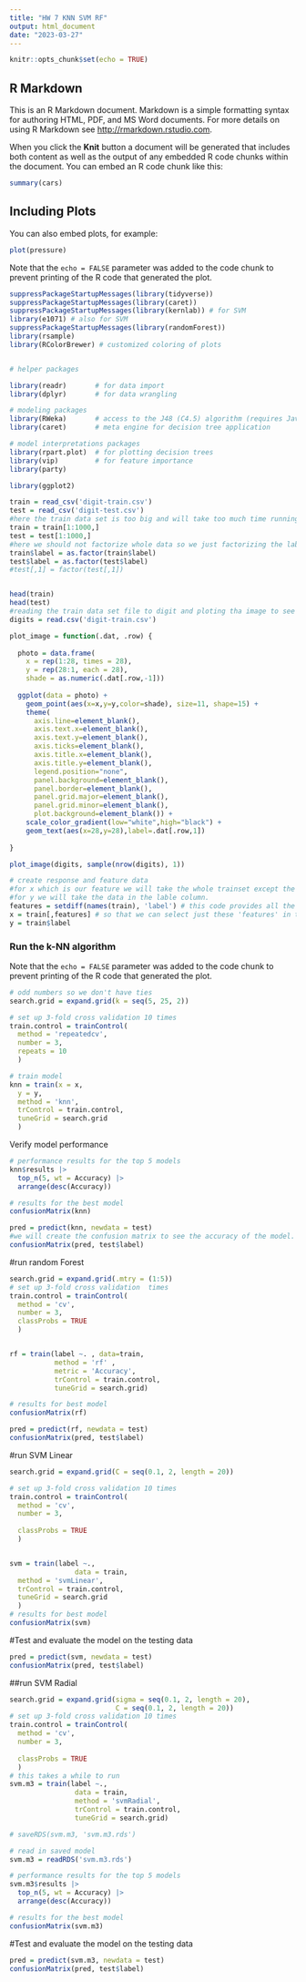 ---
title: "HW 7 KNN SVM RF"
output: html_document
date: "2023-03-27"
---

```{r setup, include=FALSE}
knitr::opts_chunk$set(echo = TRUE)
```

## R Markdown

This is an R Markdown document. Markdown is a simple formatting syntax for authoring HTML, PDF, and MS Word documents. For more details on using R Markdown see <http://rmarkdown.rstudio.com>.

When you click the **Knit** button a document will be generated that includes both content as well as the output of any embedded R code chunks within the document. You can embed an R code chunk like this:

```{r cars}
summary(cars)
```

## Including Plots

You can also embed plots, for example:

```{r pressure, echo=FALSE}
plot(pressure)
```

Note that the `echo = FALSE` parameter was added to the code chunk to prevent printing of the R code that generated the plot.
```{r}
suppressPackageStartupMessages(library(tidyverse))
suppressPackageStartupMessages(library(caret))
suppressPackageStartupMessages(library(kernlab)) # for SVM
library(e1071) # also for SVM
suppressPackageStartupMessages(library(randomForest))
library(rsample)
library(RColorBrewer) # customized coloring of plots


# helper packages

library(readr)       # for data import
library(dplyr)       # for data wrangling

# modeling packages
library(RWeka)       # access to the J48 (C4.5) algorithm (requires Java installation)
library(caret)       # meta engine for decision tree application

# model interpretations packages
library(rpart.plot)  # for plotting decision trees
library(vip)         # for feature importance
library(party)

library(ggplot2)
```


```{r}
train = read_csv('digit-train.csv')
test = read_csv('digit-test.csv')
#here the train data set is too big and will take too much time running so we will slice the dataset to 1000 rows.
train = train[1:1000,]
test = test[1:1000,]
#here we should not factorize whole data so we just factorizing the label column.
train$label = as.factor(train$label)
test$label = as.factor(test$label)
#test[,1] = factor(test[,1])


head(train)
head(test)
#reading the train data set file to digit and ploting tha image to see the digits with the labels
digits = read.csv('digit-train.csv')

plot_image = function(.dat, .row) {
  
  photo = data.frame(
    x = rep(1:28, times = 28),
    y = rep(28:1, each = 28),
    shade = as.numeric(.dat[.row,-1]))
  
  ggplot(data = photo) + 
    geom_point(aes(x=x,y=y,color=shade), size=11, shape=15) + 
    theme(
      axis.line=element_blank(),
      axis.text.x=element_blank(),
      axis.text.y=element_blank(),
      axis.ticks=element_blank(),
      axis.title.x=element_blank(),
      axis.title.y=element_blank(),
      legend.position="none",
      panel.background=element_blank(),
      panel.border=element_blank(),
      panel.grid.major=element_blank(),
      panel.grid.minor=element_blank(),
      plot.background=element_blank()) + 
    scale_color_gradient(low="white",high="black") + 
    geom_text(aes(x=28,y=28),label=.dat[.row,1])
  
}

plot_image(digits, sample(nrow(digits), 1))
```


```{r}
# create response and feature data
#for x which is our feature we will take the whole trainset except the labels column.
#for y we will take the data in the lable column.
features = setdiff(names(train), 'label') # this code provides all the names of train that are not pep, our target variable
x = train[,features] # so that we can select just these 'features' in this step
y = train$label
```
### Run the k-NN algorithm
Note that the `echo = FALSE` parameter was added to the code chunk to prevent printing of the R code that generated the plot.
```{r}



# odd numbers so we don't have ties
search.grid = expand.grid(k = seq(5, 25, 2))

# set up 3-fold cross validation 10 times
train.control = trainControl(
  method = 'repeatedcv', 
  number = 3,
  repeats = 10
  )

# train model
knn = train(x = x,
  y = y,
  method = 'knn',
  trControl = train.control,
  tuneGrid = search.grid
  )
```

Verify model performance
```{r}
# performance results for the top 5 models
knn$results |> 
  top_n(5, wt = Accuracy) |> 
  arrange(desc(Accuracy))

# results for the best model
confusionMatrix(knn)

pred = predict(knn, newdata = test)
#we will create the confusion matrix to see the accuracy of the model.
confusionMatrix(pred, test$label)
```


#run random Forest
```{r}
search.grid = expand.grid(.mtry = (1:5))
# set up 3-fold cross validation  times
train.control = trainControl(
  method = 'cv', 
  number = 3,
  classProbs = TRUE
  )


rf = train(label ~. , data=train,
           method = 'rf' ,
           metric = 'Accuracy',
           trControl = train.control,
           tuneGrid = search.grid)

# results for best model
confusionMatrix(rf)
```





```{r}

pred = predict(rf, newdata = test)
confusionMatrix(pred, test$label)

```
#run SVM Linear

```{r}
search.grid = expand.grid(C = seq(0.1, 2, length = 20))

# set up 3-fold cross validation 10 times
train.control = trainControl(
  method = 'cv', 
  number = 3,
  
  classProbs = TRUE
  )


svm = train(label ~.,
                data = train,
  method = 'svmLinear',
  trControl = train.control,
  tuneGrid = search.grid
  )
# results for best model
confusionMatrix(svm)
```


#Test and evaluate the model on the testing data
```{r}
pred = predict(svm, newdata = test)
confusionMatrix(pred, test$label)
```


##run SVM Radial
```{r}
search.grid = expand.grid(sigma = seq(0.1, 2, length = 20),
                          C = seq(0.1, 2, length = 20))
# set up 3-fold cross validation 10 times
train.control = trainControl(
  method = 'cv', 
  number = 3,
  
  classProbs = TRUE
  )
# this takes a while to run
svm.m3 = train(label ~.,
                data = train,
                method = 'svmRadial',
                trControl = train.control,
                tuneGrid = search.grid)

# saveRDS(svm.m3, 'svm.m3.rds')

# read in saved model
svm.m3 = readRDS('svm.m3.rds')

# performance results for the top 5 models
svm.m3$results |>  
  top_n(5, wt = Accuracy) |> 
  arrange(desc(Accuracy))

# results for the best model
confusionMatrix(svm.m3)
```


#Test and evaluate the model on the testing data
```{r}
pred = predict(svm.m3, newdata = test)
confusionMatrix(pred, test$label)
```
